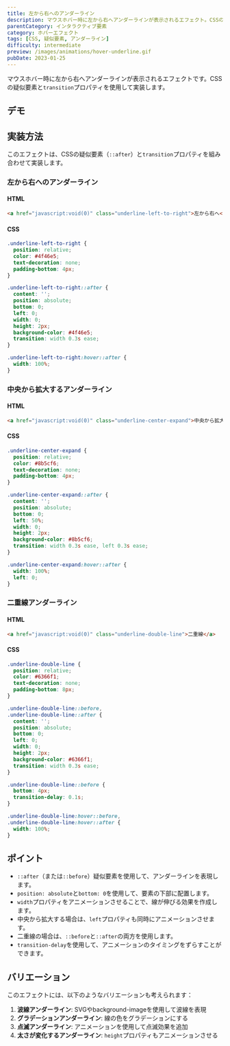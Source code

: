 ```yaml
---
title: 左から右へのアンダーライン
description: マウスホバー時に左から右へアンダーラインが表示されるエフェクト。CSSの疑似要素とtransitionプロパティを使用した実装例。
parentCategory: インタラクティブ要素
category: ホバーエフェクト
tags: [CSS, 疑似要素, アンダーライン]
difficulty: intermediate
preview: /images/animations/hover-underline.gif
pubDate: 2023-01-25
---
```




マウスホバー時に左から右へアンダーラインが表示されるエフェクトです。CSSの疑似要素と`transition`プロパティを使用して実装します。

## デモ

<IframeDemo height="300px">
</IframeDemo>

## 実装方法

このエフェクトは、CSSの疑似要素（`::after`）と`transition`プロパティを組み合わせて実装します。

### 左から右へのアンダーライン

#### HTML
```html
<a href="javascript:void(0)" class="underline-left-to-right">左から右へ</a>
```

#### CSS
```css
.underline-left-to-right {
  position: relative;
  color: #4f46e5;
  text-decoration: none;
  padding-bottom: 4px;
}

.underline-left-to-right::after {
  content: '';
  position: absolute;
  bottom: 0;
  left: 0;
  width: 0;
  height: 2px;
  background-color: #4f46e5;
  transition: width 0.3s ease;
}

.underline-left-to-right:hover::after {
  width: 100%;
}
```

### 中央から拡大するアンダーライン

#### HTML
```html
<a href="javascript:void(0)" class="underline-center-expand">中央から拡大</a>
```

#### CSS
```css
.underline-center-expand {
  position: relative;
  color: #8b5cf6;
  text-decoration: none;
  padding-bottom: 4px;
}

.underline-center-expand::after {
  content: '';
  position: absolute;
  bottom: 0;
  left: 50%;
  width: 0;
  height: 2px;
  background-color: #8b5cf6;
  transition: width 0.3s ease, left 0.3s ease;
}

.underline-center-expand:hover::after {
  width: 100%;
  left: 0;
}
```

### 二重線アンダーライン

#### HTML
```html
<a href="javascript:void(0)" class="underline-double-line">二重線</a>
```

#### CSS
```css
.underline-double-line {
  position: relative;
  color: #6366f1;
  text-decoration: none;
  padding-bottom: 8px;
}

.underline-double-line::before,
.underline-double-line::after {
  content: '';
  position: absolute;
  bottom: 0;
  left: 0;
  width: 0;
  height: 2px;
  background-color: #6366f1;
  transition: width 0.3s ease;
}

.underline-double-line::before {
  bottom: 4px;
  transition-delay: 0.1s;
}

.underline-double-line:hover::before,
.underline-double-line:hover::after {
  width: 100%;
}
```

## ポイント

- `::after`（または`::before`）疑似要素を使用して、アンダーラインを表現します。
- `position: absolute`と`bottom: 0`を使用して、要素の下部に配置します。
- `width`プロパティをアニメーションさせることで、線が伸びる効果を作成します。
- 中央から拡大する場合は、`left`プロパティも同時にアニメーションさせます。
- 二重線の場合は、`::before`と`::after`の両方を使用します。
- `transition-delay`を使用して、アニメーションのタイミングをずらすことができます。

## バリエーション

このエフェクトには、以下のようなバリエーションも考えられます：

1. **波線アンダーライン**: SVGやbackground-imageを使用して波線を表現
2. **グラデーションアンダーライン**: 線の色をグラデーションにする
3. **点滅アンダーライン**: アニメーションを使用して点滅効果を追加
4. **太さが変化するアンダーライン**: `height`プロパティもアニメーションさせる

